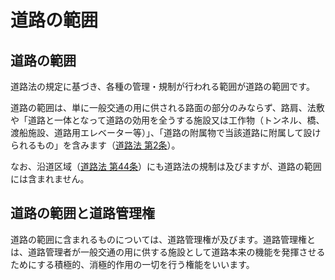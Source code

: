 

# 道路の範囲



## 道路の範囲



道路法の規定に基づき、各種の管理・規制が行われる範囲が道路の範囲です。


道路の範囲は、単に一般交通の用に供される路面の部分のみならず、路肩、法敷や「道路と一体となって道路の効用を全うする施設又は工作物（トンネル、橋、渡船施設、道路用エレベーター等）」、「道路の附属物で当該道路に附属して設けられるもの」を含みます（[道路法 第2条](https://elaws.e-gov.go.jp/document?lawid=327AC1000000180#Mp-At_2)）。


なお、沿道区域（[道路法 第44条](https://elaws.e-gov.go.jp/document?lawid=327AC1000000180#Mp-At_44)）にも道路法の規制は及びますが、道路の範囲には含まれません。


## 道路の範囲と道路管理権



道路の範囲に含まれるものについては、道路管理権が及びます。道路管理権とは、道路管理者が一般交通の用に供する施設として道路本来の機能を発揮させるためにする積極的、消極的作用の一切を行う権能をいいます。
